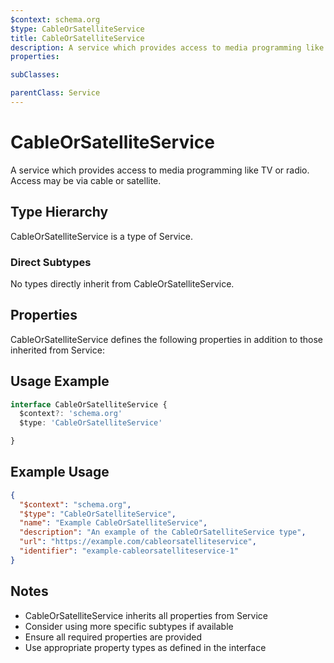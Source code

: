 ```yaml
---
$context: schema.org
$type: CableOrSatelliteService
title: CableOrSatelliteService
description: A service which provides access to media programming like TV or radio. Access may be via cable or satellite.
properties:

subClasses:

parentClass: Service
---
```


# CableOrSatelliteService

A service which provides access to media programming like TV or radio. Access may be via cable or satellite.

## Type Hierarchy

CableOrSatelliteService is a type of Service.

### Direct Subtypes

No types directly inherit from CableOrSatelliteService.

## Properties

CableOrSatelliteService defines the following properties in addition to those inherited from Service:



## Usage Example

```typescript
interface CableOrSatelliteService {
  $context?: 'schema.org'
  $type: 'CableOrSatelliteService'

}
```

## Example Usage

```json
{
  "$context": "schema.org",
  "$type": "CableOrSatelliteService",
  "name": "Example CableOrSatelliteService",
  "description": "An example of the CableOrSatelliteService type",
  "url": "https://example.com/cableorsatelliteservice",
  "identifier": "example-cableorsatelliteservice-1"
}
```

## Notes

- CableOrSatelliteService inherits all properties from Service
- Consider using more specific subtypes if available
- Ensure all required properties are provided
- Use appropriate property types as defined in the interface

